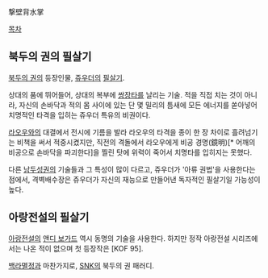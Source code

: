 撃壁背水掌

[[목차]]

== 북두의 권의 필살기 ==
[[북두의 권]]의 등장인물, [[쥬우더]]의 [[필살기]].

상대의 품에 뛰어들어, 상대의 복부에 [[쌍장타]]를 날리는 기술. 적을 직접 치는 것이 아니라, 자신의 손바닥과 적의 몸 사이에 있는 단 몇 밀리의 틈새에 모든 에너지를 쏟아넣어 치명적인 타격을 입히는 쥬우더 특유의 비권이다.

[[라오우]]와의 대결에서 전시에 기름을 발라 라오우의 타격을 종이 한 장 차이로 흘려넘기는 비책을 써서 적중시켰지만, 직전의 격돌에서 라오우에게 비공 경명(鏡明)[* 어깨의 비공으로 손바닥을 파괴한다]을 찔린 탓에 위력이 죽어서 치명타를 입히지는 못했다.

다른 [[남두성권]]의 기술들과 그 특성이 많이 다르고, 쥬우더가 '아류 권법'을 사용한다는 점에서, 격벽배수장은 쥬우더가 자신의 재능으로 만들어낸 독자적인 필살기일 가능성이 높다.

== 아랑전설의 필살기 ==
[[아랑전설]]의 [[앤디 보가드]] 역시 동명의 기술을 사용한다. 하지만 정작 아랑전설 시리즈에서는 나온 적이 없으며 첫 등장작은 [KOF 95].

[[백라멸정]]과 마찬가지로, [[SNK]]의 북두의 권 패러디.
